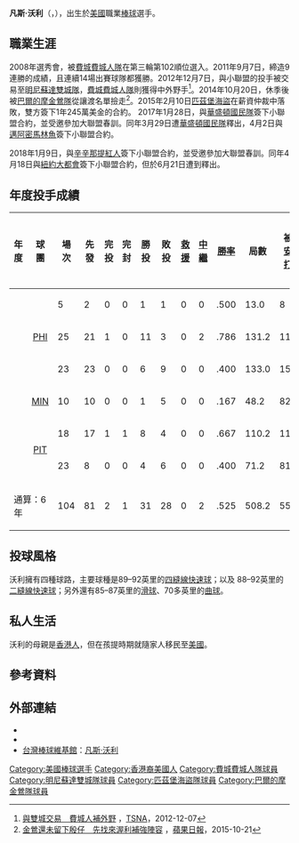 {{Infobox MLB player
| name        = 凡斯·沃利<br />Vance Worley
| image       = Vance Worley on May 1,2016.jpg
| width       = 330
| caption     = 
| team        = 
| number      = 
| position    = 投手
| birthdate   = {{birth date and age|1987|9|25}}
| birthplace   = {{USA}}[[加州|加州]][[沙加緬度|沙加緬度 (加利福尼亞州)]]
| bats        = 右
| throws      = 右
| debutdate   = 7月24日
| debutyear   = 2010年
| debutteam   = [[費城費城人|費城費城人]]
| statyear    = 2016年
| stat1label  = [[勝投|勝－敗]]
| stat1value  = 33－30
| stat2label  = [[防禦率|防禦率]]
| stat2value  = 3.75
| stat3label  = [[三振|三振]]
| stat3value  = 447
| teams       = <nowiki></nowiki>
*[[費城費城人|費城費城人]] ({{by|2010年}}－{{by|2012年}})
*[[明尼蘇達雙城|明尼蘇達雙城]]({{by|2013年}})
*[[匹茲堡海盜|匹茲堡海盜]]({{by|2014年}}－{{by|2015年}})
*[[巴爾的摩金鶯|巴爾的摩金鶯]]({{by|2016年}})
*[[邁阿密馬林魚|邁阿密馬林魚]]({{by|2017年}})
|awards      = <nowiki></nowiki>
}}
''' 凡斯·沃利'''（{{lang-en|Vance Worley}}，{{bd|1987年|9月25日}}），出生於[[美國|美國]]職業[[棒球|棒球]]選手。

==職業生涯==
2008年選秀會，被[[費城費城人隊|費城費城人隊]]在第三輪第102順位選入。2011年9月7日，締造9連勝的成績，且連續14場出賽球隊都獲勝。2012年12月7日，與小聯盟的投手{{link-en|特雷弗·梅|Trevor May}}被交易至[[明尼蘇達雙城隊|明尼蘇達雙城隊]]，[[費城費城人隊|費城費城人隊]]則獲得中外野手{{link-en|李維爾|Ben Revere}}<ref>[http://tsna.com.tw/index.php?q=node/37812 與雙城交易　費城人補外野] {{Wayback|url=http://tsna.com.tw/index.php?q=node%2F37812 |date=20190119121203 }}，[[TSNA|TSNA]]，2012-12-07</ref>。2014年10月20日，休季後被[[巴爾的摩金鶯隊|巴爾的摩金鶯隊]]從讓渡名單撿走<ref>[http://www.appledaily.com.tw/realtimenews/article/new/20151021/715780/ 金鶯還未留下殷仔　先找來渥利補強陣容] {{Wayback|url=http://www.appledaily.com.tw/realtimenews/article/new/20151021/715780/ |date=20161120084630 }}，[[蘋果日報|蘋果日報]]，2015-10-21</ref>。2015年2月10日[[匹茲堡海盜|匹茲堡海盜]]在薪資仲裁中落敗，雙方簽下1年245萬美金的合約。
2017年1月28日，與[[華盛頓國民隊|華盛頓國民隊]]簽下小聯盟合約，並受邀參加大聯盟春訓。同年3月29日遭[[華盛頓國民隊|華盛頓國民隊]]釋出，4月2日與[[邁阿密馬林魚|邁阿密馬林魚]]簽下小聯盟合約。

2018年1月9日，與[[辛辛那提紅人|辛辛那提紅人]]簽下小聯盟合約，並受邀參加大聯盟春訓。同年4月18日與[[紐約大都會|紐約大都會]]簽下小聯盟合約，但於6月21日遭到釋出。



==年度投手成績==
{| class="wikitable" style="text-align:center; font-size:small"
|-bgcolor="#efefef"
!年度||球團||場次||先發||完投||完封||勝投||敗投||[[救援|救援]]||[[中繼|中繼]]||[[勝率|勝率]]||局數||被[[安打|安打]]||被[[全壘打|全壘打]]||[[保送|保送]]||[[四壞|四壞]]||[[觸身球|觸身球]]||[[三振|三振]]||失分||[[自責分|自責分]]||[[防禦率|防禦率]]||[[WHIP|WHIP]]
|- align=center
|style="text-align:center;"|{{by2|2010}}
|rowspan="3" style="text-align:center;"|[[費城費城人|PHI]]
|5||2||0||0||1||1||0||0||.500||13.0||8||1||4||0||0||12||2||2||1.38||0.92
|-
|style="text-align:center;"|{{by2|2011}}
|25||21||1||0||11||3||0||2||.786||131.2||116||10||46||2||3||119||47||44||3.01||1.23
|-
|style="text-align:center;"|{{by2|2012}}
|23||23||0||0||6||9||0||0||.400||133.0||154||12||47||4||6||107||69||62||4.20||1.51
|-
|style="text-align: center;"|{{by2|2013}}
|style="text-align: center;"|[[明尼蘇達雙城|MIN]]
|10||10||0||0||1||5||0||0||.167||48.2||82||9||15||1||3||25||43||39||7.21||1.99
|-
|style="text-align: center;"|{{by2|2014}}
|rowspan="2" style="text-align: center;"|[[匹茲堡海盜|PIT]]
|18||17||1||1||8||4||0||0||.667||110.2||112||9||22||1||3||79||43||35||2.85||1.21
|-
|style="text-align: center;"|{{by2|2015}}
|23||8||0||0||4||6||0||0||.400||71.2||81||6||21||3||2||49||36||32||4.02||1.42
|-
!colspan="2"|通算：6年
|104||81||2||1||31||28||0||2||.525||508.2||553||47||155||11||17||391||240||214||3.79||1.39
|}


==投球風格==
沃利擁有四種球路，主要球種是89–92英里的[[四縫線快速球|四縫線快速球]]；以及 88–92英里的[[二縫線快速球|二縫線快速球]]；另外還有85–87英里的[[滑球|滑球]]、70多英里的[[曲球|曲球]]。


==私人生活==
沃利的母親是[[香港人|香港人]]，但在孩提時期就隨家人移民至[[美國|美國]]。


==參考資料==
{{reflist}}


==外部連結==
*{{Baseballstats|mlb=4474699|espn=30943|br=w/worleva01|fangraphs=6435|cube=Vance-Worley|brm=worley001van}}
*{{Twitter|VANIMAL_46|凡斯·沃利}}
* [[台灣棒球維基館|台灣棒球維基館]]：[http://twbsball.dils.tku.edu.tw/wiki/index.php/Vance_Worley 凡斯·沃利]{{Wayback|url=http://twbsball.dils.tku.edu.tw/wiki/index.php/Vance_Worley |date=20161120150245 }}


{{DEFAULTSORT:Vance Worley}}
[[Category:美國棒球選手|Category:美國棒球選手]]
[[Category:香港裔美國人|Category:香港裔美國人]]
[[Category:費城費城人隊球員|Category:費城費城人隊球員]]
[[Category:明尼蘇達雙城隊球員|Category:明尼蘇達雙城隊球員]]
[[Category:匹茲堡海盜隊球員|Category:匹茲堡海盜隊球員]]
[[Category:巴爾的摩金鶯隊球員|Category:巴爾的摩金鶯隊球員]]